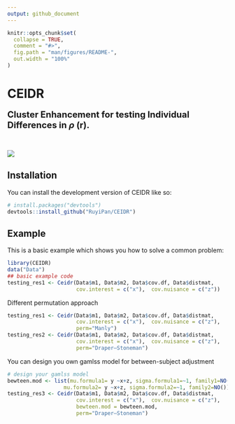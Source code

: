 ```yaml
---
output: github_document
---
```


<!-- README.md is generated from README.Rmd. Please edit that file -->

```r
knitr::opts_chunk$set(
  collapse = TRUE,
  comment = "#>",
  fig.path = "man/figures/README-",
  out.width = "100%"
)
```

# CEIDR

<!-- badges: start -->
<!-- badges: end -->

<span style="font-weight: bold; font-size: 20px;">
  Cluster Enhancement for testing Individual Differences in $\rho$ (r).
</span>


<br>

![](man/figure/schematic_ceidr.png)
<br>

## Installation

You can install the development version of CEIDR like so:

```r
# install.packages("devtools")
devtools::install_github("RuyiPan/CEIDR")
```

## Example

This is a basic example which shows you how to solve a common problem:

```r
library(CEIDR)
data("Data")
## basic example code
testing_res1 <- Ceidr(Data$m1, Data$m2, Data$cov.df, Data$distmat, 
                      cov.interest = c("x"),  cov.nuisance = c("z"))
```

Different permutation approach
```r
testing_res1 <- Ceidr(Data$m1, Data$m2, Data$cov.df, Data$distmat,
                      cov.interest = c("x"),  cov.nuisance = c("z"),
                      perm="Manly")
testing_res2 <- Ceidr(Data$m1, Data$m2, Data$cov.df, Data$distmat, 
                      cov.interest = c("x"),  cov.nuisance = c("z"),
                      perm="Draper–Stoneman")
```

You can design you own gamlss model for between-subject adjustment
```r
# design your gamlss model
bewteen.mod <- list(mu.formula1= y ~x+z, sigma.formula1=~1, family1=NO(),
                  mu.formula2= y ~x+z, sigma.formula2=~1, family2=NO())
testing_res3 <- Ceidr(Data$m1, Data$m2, Data$cov.df, Data$distmat, 
                      cov.interest = c("x"),  cov.nuisance = c("z"),
                      bewteen.mod = bewteen.mod,
                      perm="Draper–Stoneman")
```





